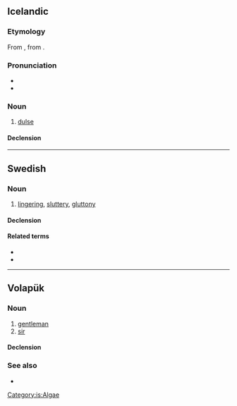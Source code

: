 {{also|şöl|Appendix:Variations of "sol"}}
==Icelandic==

===Etymology===
From {{inh|is|non|sǫl}}, from {{m|non|sǫlr||pale, wan; dry, withered}}.

===Pronunciation===
* {{IPA|is|/sœːl/}}
* {{rhymes|is|œːl}}

===Noun===
{{is-noun|n-p}}

# [[dulse]]

====Declension====
{{is-decl-noun-base|nomp=söl|accp=söl|datp=sölvum|genp=sölva|nompd=sölin|accpd=sölin|datpd=sölvunum|genpd=sölvanna|sg=-}}

[[Category:is:Algae]]

----

==Swedish==

===Noun===
{{sv-noun|n}}

# [[lingering]], [[sluttery]], [[gluttony]]

====Declension====
{{sv-noun-unc-irreg-n|2=sölet}}

====Related terms====
* {{l|sv|söla}}
* {{l|sv|sölig}}

----

==Volapük==

===Noun===
{{vo-noun}}

# [[gentleman]]
# [[sir]]

====Declension====
{{vo-decl-noun}}

===See also===
* {{l|vo|siör}}